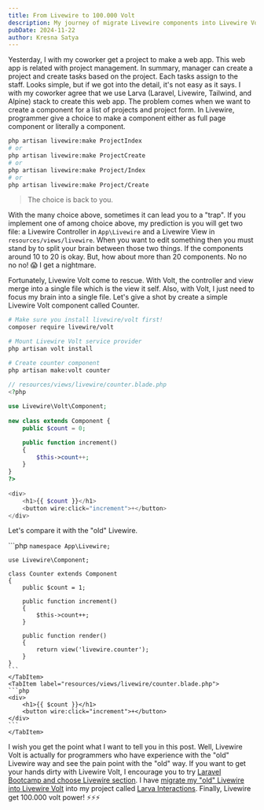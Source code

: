 ```yaml
---
title: From Livewire to 100.000 Volt
description: My journey of migrate Livewire components into Livewire Volt components. This is what I'm looking for!
pubDate: 2024-11-22
author: Kresna Satya
---
```



Yesterday, I with my coworker get a project to make a web app. This web app is related with project management. In summary, manager can create a project and create tasks based on the project. Each tasks assign to the staff. Looks simple, but if we got into the detail, it's not easy as it says. I with my coworker agree that we use Larva (Laravel, Livewire, Tailwind, and Alpine) stack to create this web app. The problem comes when we want to create a component for a list of projects and project form. In Livewire, programmer give a choice to make a component either as full page component or literally a component.

```sh
php artisan livewire:make ProjectIndex
# or
php artisan livewire:make ProjectCreate
# or
php artisan livewire:make Project/Index
# or
php artisan livewire:make Project/Create
```

> The choice is back to you.

With the many choice above, sometimes it can lead you to a "trap". If you implement one of among choice above, my prediction is you will get two file: a Livewire Controller in `App\Livewire` and a Livewire View in `resources/views/livewire`. When you want to edit something then you must stand by to split your brain between those two things. If the components around 10 to 20 is okay. But, how about more than 20 components. No no no no! 😱 I get a nightmare.

Fortunately, Livewire Volt come to rescue. With Volt, the controller and view merge into a single file which is the view it self. Also, with Volt, I just need to focus my brain into a single file. Let's give a shot by create a simple Livewire Volt component called Counter.

```sh
# Make sure you install livewire/volt first!
composer require livewire/volt
```

```sh
# Mount Livewire Volt service provider
php artisan volt install
```

```sh
# Create counter component
php artisan make:volt counter
```

```php
// resources/views/livewire/counter.blade.php
<?php
 
use Livewire\Volt\Component;
 
new class extends Component {
    public $count = 0;

    public function increment()
    {
        $this->count++;
    }
}
?>
 
<div>
    <h1>{{ $count }}</h1>
    <button wire:click="increment">+</button>
</div>
```

Let's compare it with the "old" Livewire.

<Tabs>
    <TabItem label="app/Livewire/Counter.php">
    ```php
    <?php
 
    namespace App\Livewire;
    
    use Livewire\Component;
    
    class Counter extends Component
    {
        public $count = 1;
    
        public function increment()
        {
            $this->count++;
        }
    
        public function render()
        {
            return view('livewire.counter');
        }
    }
    ```
    </TabItem>
    <TabItem label="resources/views/livewire/counter.blade.php">
    ```php
    <div>
        <h1>{{ $count }}</h1>
        <button wire:click="increment">+</button>
    </div>
    ```
    </TabItem>
</Tabs>

I wish you get the point what I want to tell you in this post. Well, Livewire Volt is actually for programmers who have experience with the "old" Livewire way and see the pain point with the "old" way. If you want to get your hands dirty with Livewire Volt, I encourage you to try [Laravel Bootcamp and choose Livewire section](https://bootcamp.laravel.com/livewire/installation). I have [migrate my "old" Livewire into Livewire Volt](https://youtu.be/Hffc1zi29Ts) into my project called [Larva Interactions](https://larva-interactions.senku.stream). Finally, Livewire get 100.000 volt power! ⚡️⚡️⚡️